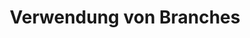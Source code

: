 ---
title: Verwendung von Branches
description: Lassen Sie uns einige Plurale und bedingtes Verhalten hinzufügen
---